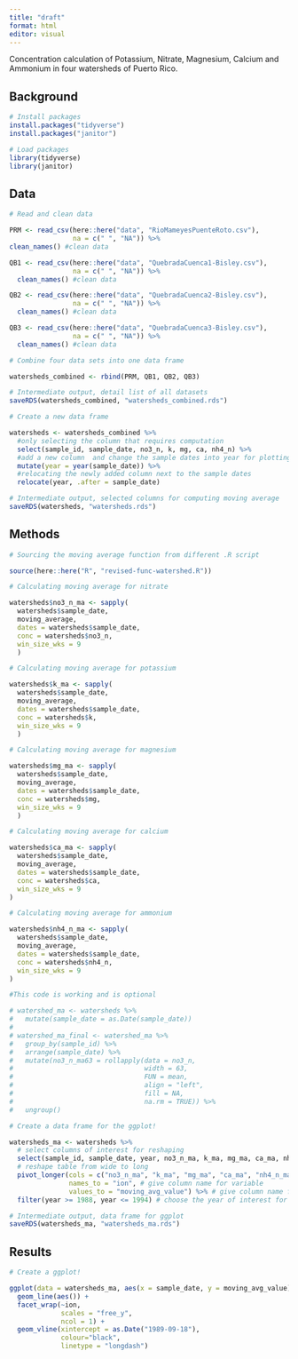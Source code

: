 ```yaml
---
title: "draft"
format: html
editor: visual
---
```


Concentration calculation of Potassium, Nitrate, Magnesium, Calcium and Ammonium in four watersheds of Puerto Rico.

## Background

```r
# Install packages
install.packages("tidyverse")
install.packages("janitor")
```

```r
# Load packages
library(tidyverse)
library(janitor)

```

## Data

```r
# Read and clean data

PRM <- read_csv(here::here("data", "RioMameyesPuenteRoto.csv"),
                na = c(" ", "NA")) %>%
clean_names() #clean data

QB1 <- read_csv(here::here("data", "QuebradaCuenca1-Bisley.csv"),
                na = c(" ", "NA")) %>%
  clean_names() #clean data

QB2 <- read_csv(here::here("data", "QuebradaCuenca2-Bisley.csv"),
                na = c(" ", "NA")) %>%
  clean_names() #clean data

QB3 <- read_csv(here::here("data", "QuebradaCuenca3-Bisley.csv"),
                na = c(" ", "NA")) %>%
  clean_names() #clean data
```

```r
# Combine four data sets into one data frame

watersheds_combined <- rbind(PRM, QB1, QB2, QB3)

# Intermediate output, detail list of all datasets
saveRDS(watersheds_combined, "watersheds_combined.rds")
```

```r
# Create a new data frame

watersheds <- watersheds_combined %>%
  #only selecting the column that requires computation
  select(sample_id, sample_date, no3_n, k, mg, ca, nh4_n) %>%
  #add a new column  and change the sample dates into year for plotting, this is optional
  mutate(year = year(sample_date)) %>%
  #relocating the newly added column next to the sample dates
  relocate(year, .after = sample_date)

# Intermediate output, selected columns for computing moving average
saveRDS(watersheds, "watersheds.rds")
```

## Methods

```r
# Sourcing the moving average function from different .R script

source(here::here("R", "revised-func-watershed.R"))
```

```r
# Calculating moving average for nitrate

watersheds$no3_n_ma <- sapply(
  watersheds$sample_date,
  moving_average,
  dates = watersheds$sample_date,
  conc = watersheds$no3_n,
  win_size_wks = 9
  )
```

```r
# Calculating moving average for potassium

watersheds$k_ma <- sapply(
  watersheds$sample_date,
  moving_average,
  dates = watersheds$sample_date,
  conc = watersheds$k,
  win_size_wks = 9
  )
```

```r
# Calculating moving average for magnesium

watersheds$mg_ma <- sapply(
  watersheds$sample_date,
  moving_average,
  dates = watersheds$sample_date,
  conc = watersheds$mg,
  win_size_wks = 9
  )
```

```r
# Calculating moving average for calcium

watersheds$ca_ma <- sapply(
  watersheds$sample_date,
  moving_average,
  dates = watersheds$sample_date,
  conc = watersheds$ca,
  win_size_wks = 9
)
```

```r
# Calculating moving average for ammonium

watersheds$nh4_n_ma <- sapply(
  watersheds$sample_date,
  moving_average,
  dates = watersheds$sample_date,
  conc = watersheds$nh4_n,
  win_size_wks = 9
)
```

```r
#This code is working and is optional

# watershed_ma <- watersheds %>%
#   mutate(sample_date = as.Date(sample_date))
# 
# watershed_ma_final <- watershed_ma %>%
#   group_by(sample_id) %>%
#   arrange(sample_date) %>%
#   mutate(no3_n_ma63 = rollapply(data = no3_n,
#                                 width = 63,
#                                 FUN = mean,
#                                 align = "left",
#                                 fill = NA,
#                                 na.rm = TRUE)) %>%
#   ungroup()
```

```r
# Create a data frame for the ggplot!

watersheds_ma <- watersheds %>%
  # select columns of interest for reshaping
  select(sample_id, sample_date, year, no3_n_ma, k_ma, mg_ma, ca_ma, nh4_n_ma) %>%
  # reshape table from wide to long
  pivot_longer(cols = c("no3_n_ma", "k_ma", "mg_ma", "ca_ma", "nh4_n_ma"),
               names_to = "ion", # give column name for variable
               values_to = "moving_avg_value") %>% # give column name for values
  filter(year >= 1988, year <= 1994) # choose the year of interest for computing

# Intermediate output, data frame for ggplot
saveRDS(watersheds_ma, "watersheds_ma.rds")
```

## Results

```r
# Create a ggplot!

ggplot(data = watersheds_ma, aes(x = sample_date, y = moving_avg_value)) +
  geom_line(aes()) +
  facet_wrap(~ion,
             scales = "free_y",
             ncol = 1) +
  geom_vline(xintercept = as.Date("1989-09-18"),
             colour="black",
             linetype = "longdash")
```
